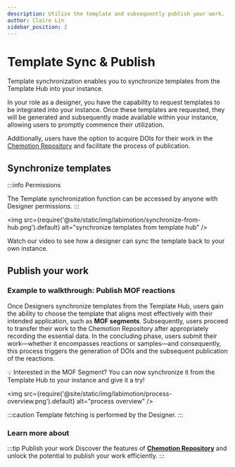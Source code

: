 ```yaml
---
description: Utilize the template and subsequently publish your work.
author: Claire Lin
sidebar_position: 2
---
```



# Template Sync & Publish

<SubTitle text="Utilize the template and subsequently publish your work." />

Template synchronization enables you to synchronize templates from the Template Hub into your instance.

In your role as a designer, you have the capability to request templates to be integrated into your instance. Once these templates are requested, they will be generated and subsequently made available within your instance, allowing users to promptly commence their utilization.

Additionally, users have the option to acquire DOIs for their work in the [Chemotion Repository](https://www.chemotion-repository.net/welcome) and facilitate the process of publication.

## Synchronize templates

:::info Permissions

The Template synchronization function can be accessed by anyone with Designer permissions.
:::

<img src={require('@site/static/img/labimotion/synchronize-from-hub.png').default} alt="synchronize templates from template hub" />
<FigCaption text="synchronize templates from template hub" />

Watch our video to see how a designer can sync the template back to your own instance.

<YouTubeFrame src="https://www.youtube-nocookie.com/embed/gddh2q5XYvQ" title="Sync Dataset from LabIMotion Hub" />

## Publish your work

### **Example to walkthrough: Publish MOF reactions**

Once Designers synchronize templates from the Template Hub, users gain the ability to choose the template that aligns most effectively with their intended application, such as **MOF segments**. Subsequently, users proceed to transfer their work to the Chemotion Repository after appropriately recording the essential data. In the concluding phase, users submit their work—whether it encompasses reactions or samples—and consequently, this process triggers the generation of DOIs and the subsequent publication of the reactions.

:bulb: Interested in the MOF Segment? You can now synchronize it from the Template Hub to your instance and give it a try!

<img src={require('@site/static/img/labimotion/process-overview.png').default} alt="process overview" />
<FigCaption text="process overview" />

:::caution
Template fetching is performed by the Designer.
:::

<YouTubeFrame src="https://www.youtube-nocookie.com/embed/6X-JYOXG1wQ" title="MOF publication" />

### Learn more about

:::tip Publish your work
Discover the features of **[Chemotion Repository](../repo/)** and unlock the potential to publish your work efficiently.
:::
